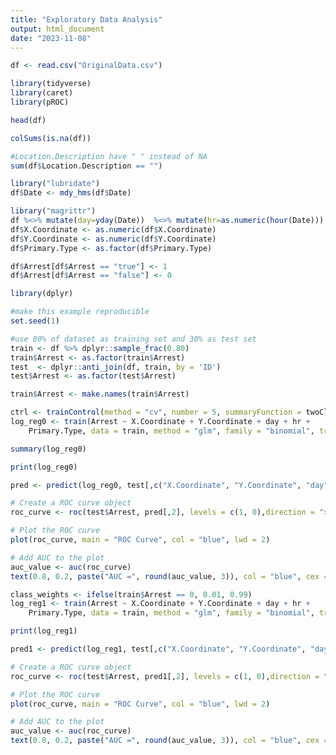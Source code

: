 ```yaml
---
title: "Exploratory Data Analysis"
output: html_document
date: "2023-11-08"
---
```


```r
df <- read.csv("OriginalData.csv")
```

```r
library(tidyverse)
library(caret)
library(pROC)
```

```r
head(df)
```

```r
colSums(is.na(df))
```

```r
#Location.Description have " " instead of NA
sum(df$Location.Description == "")
```

```r
library("lubridate")
df$Date <- mdy_hms(df$Date)
```


```r
library("magrittr")
df %<>% mutate(day=yday(Date))  %<>% mutate(hr=as.numeric(hour(Date))) %>% drop_na(X.Coordinate)
df$X.Coordinate <- as.numeric(df$X.Coordinate)
df$Y.Coordinate <- as.numeric(df$Y.Coordinate)
df$Primary.Type <- as.factor(df$Primary.Type)
```


```r
df$Arrest[df$Arrest == "true"] <- 1
df$Arrest[df$Arrest == "false"] <- 0
```


```r
library(dplyr)

#make this example reproducible
set.seed(1)

#use 80% of dataset as training set and 30% as test set 
train <- df %>% dplyr::sample_frac(0.80)
train$Arrest <- as.factor(train$Arrest)
test  <- dplyr::anti_join(df, train, by = 'ID')
test$Arrest <- as.factor(test$Arrest)
```

```r
train$Arrest <- make.names(train$Arrest)
```

```r
ctrl <- trainControl(method = "cv", number = 5, summaryFunction = twoClassSummary, classProbs = TRUE)
log_reg0 <- train(Arrest ~ X.Coordinate + Y.Coordinate + day + hr + 
    Primary.Type, data = train, method = "glm", family = "binomial", trControl = ctrl, metric = "ROC")
```

```r
summary(log_reg0)
```

```r
print(log_reg0)
```


```r
pred <- predict(log_reg0, test[,c("X.Coordinate", "Y.Coordinate", "day", "hr", "Primary.Type")], type = "prob")
```

```r
# Create a ROC curve object
roc_curve <- roc(test$Arrest, pred[,2], levels = c(1, 0),direction = ">")

# Plot the ROC curve
plot(roc_curve, main = "ROC Curve", col = "blue", lwd = 2)

# Add AUC to the plot
auc_value <- auc(roc_curve)
text(0.8, 0.2, paste("AUC =", round(auc_value, 3)), col = "blue", cex = 1.2)
```


```r
class_weights <- ifelse(train$Arrest == 0, 0.01, 0.99)
log_reg1 <- train(Arrest ~ X.Coordinate + Y.Coordinate + day + hr + 
    Primary.Type, data = train, method = "glm", family = "binomial", trControl = ctrl, metric = "ROC", weights = class_weights)
```

```r
print(log_reg1)
```


```r
pred1 <- predict(log_reg1, test[,c("X.Coordinate", "Y.Coordinate", "day", "hr", "Primary.Type")], type = "prob")
```

```r
# Create a ROC curve object
roc_curve <- roc(test$Arrest, pred1[,2], levels = c(1, 0),direction = ">")

# Plot the ROC curve
plot(roc_curve, main = "ROC Curve", col = "blue", lwd = 2)

# Add AUC to the plot
auc_value <- auc(roc_curve)
text(0.8, 0.2, paste("AUC =", round(auc_value, 3)), col = "blue", cex = 1.2)
```


